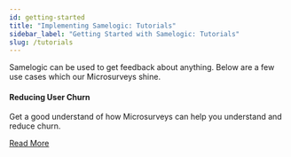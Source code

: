 ```yaml
---
id: getting-started
title: "Implementing Samelogic: Tutorials"
sidebar_label: "Getting Started with Samelogic: Tutorials"
slug: /tutorials
---
```


Samelogic can be used to get feedback about anything. Below are a few use cases which our Microsurveys shine.

<div style={{ padding: '30px 30px', border: 'solid #e3e3e3 1px', borderRadius:'10px', width:'100%', float:'left', margin:'0 0px 30px 0px', a:'border: solid #333 2px' }}>
  <h4>Reducing User Churn</h4>
  Get a good understand of how Microsurveys can help you understand and reduce churn.

[Read More](/tutorials/how-to-reduce-user-churn)

</div>
